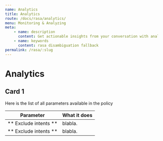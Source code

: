 ```yaml
---
name: Analytics
title: Analytics
route: /docs/rasa/analytics/
menu: Monitoring & Analyzing
meta:
    - name: description
      content: Get actionable insights from your conversation with analytics
    - name: keywords
      content: rasa disambiguation fallback
permalink: /rasa/:slug
---
```


# Analytics

## Card 1

Here is the list of all parameters available in the policy

| Parameter             | What it does |
| --------------------- | ------------ |
| ** Exclude intents ** | blabla.      |
| ** Exclude intents ** | blabla.      |
